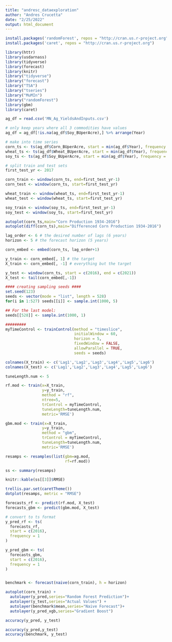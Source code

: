 ```yaml
---
title: "andresc_dataexploration"
author: "Andres Crucetta"
date: "2/25/2022"
output: html_document
---
```

```r
install.packages('randomForest', repos = "http://cran.us.r-project.org")
install.packages('caret', repos = "http://cran.us.r-project.org")
```

```r
library(httr)
library(usdarnass)
library(tidyverse)
library(forecast)
library(knitr)
library("tidyverse")
library("forecast")
library("TSA")
library("tseries")
library("MuMIn")
library("randomForest")
library(gbm)
library(caret)
```


```r
ag_df = read.csv('MN_Ag_YieldsAndInputs.csv')

# only keep years where all 3 commodities have values
ag_df = ag_df[!is.na(ag_df$Soy_BUperAcre),] %>% arrange(Year)

# make into time series
corn_ts <- ts(ag_df$Corn_BUperAcre, start = min(ag_df$Year), frequency = 1)
wheat_ts <- ts(ag_df$Wheat_BUperAcre, start = min(ag_df$Year), frequency = 1)
soy_ts <- ts(ag_df$Soy_BUperAcre, start = min(ag_df$Year), frequency = 1)

# split train and test sets
first_test_yr <- 2017

corn_train <- window(corn_ts, end=first_test_yr-1)
corn_test <- window(corn_ts, start=first_test_yr)

wheat_train <- window(wheat_ts, end=first_test_yr-1)
wheat_test <- window(wheat_ts, start=first_test_yr)

soy_train <- window(soy_ts, end=first_test_yr-1)
soy_test <- window(soy_ts, start=first_test_yr)
```

```r
autoplot(corn_ts,main="Corn Production 1934-2016")
autoplot(diff(corn_ts),main="Differenced Corn Production 1934-2016")
```


```r
lag_order <- 6 # the desired number of lags (6 years)
horizon <- 5 # the forecast horizon (5 years)

corn_embed <- embed(corn_ts, lag_order+1)

y_train <- corn_embed[, 1] # the target
X_train <- corn_embed[, -1] # everything but the target

y_test <- window(corn_ts, start = c(2016), end = c(2021))
X_test <- tail(corn_embed[,-1])
```

```r
#### creating sampling seeds ####
set.seed(123)
seeds <- vector(mode = "list", length = 528)
for(i in 1:527) seeds[[i]] <- sample.int(1000, 5)

## For the last model:
seeds[[528]] <- sample.int(1000, 1)

#########
myTimeControl <- trainControl(method = "timeslice",
                              initialWindow = 60,
                              horizon = 5,
                              fixedWindow = FALSE,
                              allowParallel = TRUE,
                              seeds = seeds)

colnames(X_train) <- c('Lag1','Lag2','Lag3','Lag4','Lag5','Lag6')
colnames(X_test) <- c('Lag1','Lag2','Lag3','Lag4','Lag5','Lag6')

tuneLength.num <- 5

rf.mod <- train(x=X_train,
                y=y_train,
                method = "rf",
                ntree=5,
                trControl = myTimeControl,
                tuneLength=tuneLength.num,
                metric='RMSE')

gbm.mod <- train(x=X_train,
                y=y_train,
                method = "gbm",
                trControl = myTimeControl,
                tuneLength=tuneLength.num,
                metric='RMSE')
```

```r
resamps <- resamples(list(gbm=xg.mod,
                          rf=rf.mod))

ss <- summary(resamps)

knitr::kable(ss[[3]]$RMSE)

trellis.par.set(caretTheme())
dotplot(resamps, metric = "RMSE")

```

```r
forecasts_rf <- predict(rf.mod, X_test)
forecasts_gbm <- predict(gbm.mod, X_test)

```

```r

# convert to ts format
y_pred_rf <- ts(
  forecasts_rf,
  start = c(2016),
  frequency = 1
)

y_pred_gbm <- ts(
  forecasts_gbm,
  start = c(2016),
  frequency = 1
)


benchmark <- forecast(naive(corn_train), h = horizon)

autoplot(corn_train) +
  autolayer(y_pred,series="Random Forest Prediction")+
  autolayer(y_test,series="Actual Values") +
  autolayer(benchmark$mean,series="Naive Forecast")+
  autolayer(y_pred_xgb,series="Gradient Boost")

accuracy(y_pred, y_test)
```


```r

accuracy(y_pred,y_test)
accuracy(benchmark, y_test)

```

